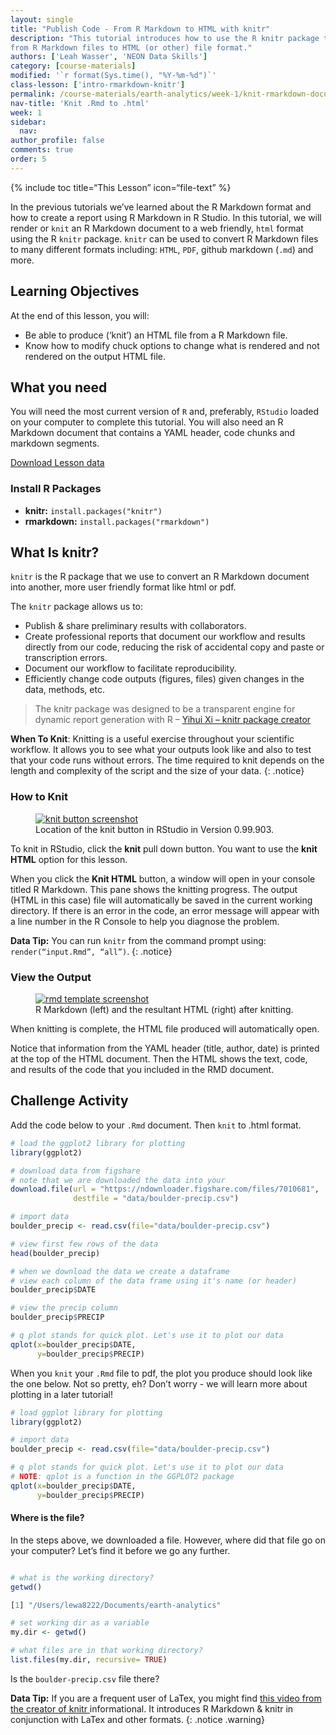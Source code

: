 ```yaml
---
layout: single
title: "Publish Code - From R Markdown to HTML with knitr"
description: "This tutorial introduces how to use the R knitr package to publish
from R Markdown files to HTML (or other) file format."
authors: ['Leah Wasser', 'NEON Data Skills']
category: [course-materials]
modified: '`r format(Sys.time(), "%Y-%m-%d")`'
class-lesson: ['intro-rmarkdown-knitr']
permalink: /course-materials/earth-analytics/week-1/knit-rmarkdown-document-to-pdf/
nav-title: 'Knit .Rmd to .html'
week: 1
sidebar:
  nav:
author_profile: false
comments: true
order: 5
---
```

{% include toc title="This Lesson" icon="file-text" %}


In the previous tutorials we've learned about the R Markdown format and how
to create a report using R Markdown in R Studio. In this tutorial, we will
render or `knit` an R Markdown document to a web friendly, `html` format using
the R `knitr` package. `knitr` can be used to convert R Markdown files to many
different formats including: `HTML`, `PDF`, github markdown (`.md`) and more.

<div class='notice--success' markdown="1">

## <i class="fa fa-graduation-cap" aria-hidden="true"></i> Learning Objectives

At the end of this lesson, you will:

* Be able to produce (‘knit’) an HTML file from a R Markdown file.
* Know how to modify chuck options to change what is rendered and not rendered on the output HTML file.

## <i class="fa fa-check-square-o fa-2" aria-hidden="true"></i> What you need

You will need the most current version of `R` and, preferably, `RStudio` loaded on
your computer to complete this tutorial. You will also need an R Markdown
document that contains a YAML header, code chunks and markdown segments.

<a href="https://ndownloader.figshare.com/files/7010681" class="btn btn-success btn--x-large">
<i class="fa fa-download" aria-hidden="true"></i> Download Lesson data</a>

### Install R Packages

* **knitr:** `install.packages("knitr")`
* **rmarkdown:** `install.packages("rmarkdown")`

</div>

## What Is knitr?

`knitr` is the R package that we use to convert an R Markdown document into another,
more user friendly format like html or pdf.

The `knitr` package allows us to:

* Publish & share preliminary results with collaborators.
* Create professional reports that document our workflow and results directly
from our code, reducing the risk of accidental copy and paste or transcription errors.
* Document our workflow to facilitate reproducibility.
* Efficiently change code outputs (figures, files) given changes in the data, methods, etc.

>The knitr package was designed to be a transparent engine for dynamic report
generation with R --
<a href="http://yihui.name/knitr/" target="_blank"> Yihui Xi -- knitr package creator</a>



<i class="fa fa-star"></i> **When To Knit**: Knitting is a useful exercise
throughout your scientific workflow. It allows you to see what your outputs
look like and also to test that your code runs without errors.
The time required to knit depends on the length and complexity of the script
and the size of your data.
{: .notice}

### How to Knit

<figure>
	<a href="{{ site.baseurl }}/images/course-materials/earth-analytics/week-1/intro-knitr-rmd/KnitButton-screenshot.png">
	<img src="{{ site.baseurl }}/images/course-materials/earth-analytics/week-1/intro-knitr-rmd/KnitButton-screenshot.png" alt="knit button screenshot"></a>
	<figcaption> Location of the knit button in RStudio in Version 0.99.903.
	</figcaption>
</figure>

To knit in RStudio, click the **knit** pull down button. You want to use the
**knit HTML** option for this lesson.

When you click the **Knit HTML** button, a  window will open in your console
titled R Markdown. This
pane shows the knitting progress. The output (HTML in this case) file will
automatically be saved in the current working directory. If there is an error
in the code, an error message will appear with a line number in the R Console
to help you diagnose the problem.

<i class="fa fa-star"></i> **Data Tip:** You can run `knitr` from the command prompt
using: `render(“input.Rmd”, “all”)`.
{: .notice}


### View the Output

<figure>
	<a href="{{ site.baseurl }}/images/course-materials/earth-analytics/week-1/intro-knitr-rmd/Rmd-screenshot-html.png">
	<img src="{{ site.baseurl }}/images/course-materials/earth-analytics/week-1/intro-knitr-rmd/Rmd-screenshot-html.png" alt="rmd template screenshot"></a>
	<figcaption> R Markdown (left) and the resultant HTML (right) after knitting.
	</figcaption>
</figure>

When knitting is complete, the HTML file produced will automatically open.

Notice that information from the YAML header (title, author, date) is printed
at the top of the HTML document. Then the HTML shows the text, code, and
results of the code that you included in the RMD document.

<div class="notice--warning" markdown="1">

## <i class="fa fa-pencil-square-o" aria-hidden="true"></i> Challenge Activity

Add the code below to your `.Rmd` document. Then `knit` to .html format.

</div>

```r

# load the ggplot2 library for plotting
library(ggplot2)

# download data from figshare
# note that we are downloaded the data into your
download.file(url = "https://ndownloader.figshare.com/files/7010681",
              destfile = "data/boulder-precip.csv")

# import data
boulder_precip <- read.csv(file="data/boulder-precip.csv")

# view first few rows of the data
head(boulder_precip)

# when we download the data we create a dataframe
# view each column of the data frame using it's name (or header)
boulder_precip$DATE

# view the precip column
boulder_precip$PRECIP

# q plot stands for quick plot. Let's use it to plot our data
qplot(x=boulder_precip$DATE,
      y=boulder_precip$PRECIP)

```

When you `knit` your `.Rmd` file to pdf, the plot you produce should look like
the one below. Not so pretty, eh? Don't worry - we will learn more about plotting
in a later tutorial!

```r

# load ggplot library for plotting
library(ggplot2)

# import data
boulder_precip <- read.csv(file="data/boulder-precip.csv")

# q plot stands for quick plot. Let's use it to plot our data
# NOTE: qplot is a function in the GGPLOT2 package
qplot(x=boulder_precip$DATE,
      y=boulder_precip$PRECIP)

```


#### Where is the file?

In the steps above, we downloaded a file. However, where did that file go on your
computer? Let's find it before we go any further.

```r

# what is the working directory?
getwd()

[1] "/Users/lewa8222/Documents/earth-analytics"

# set working dir as a variable
my.dir <- getwd()

# what files are in that working directory?
list.files(my.dir, recursive= TRUE)
```
Is the `boulder-precip.csv` file there?

<i class="fa fa-star"></i> **Data Tip:** If you are a frequent user of LaTex,
you might find
<a href="http://cdn.screenr.com/video/8352c25b-7324-4134-970b-b7c427381adb.mp4" target="_blank">this video from the creator of knitr </a>
informational. It introduces R Markdown & knitr in conjunction with LaTex and
other formats.
{: .notice .warning}
